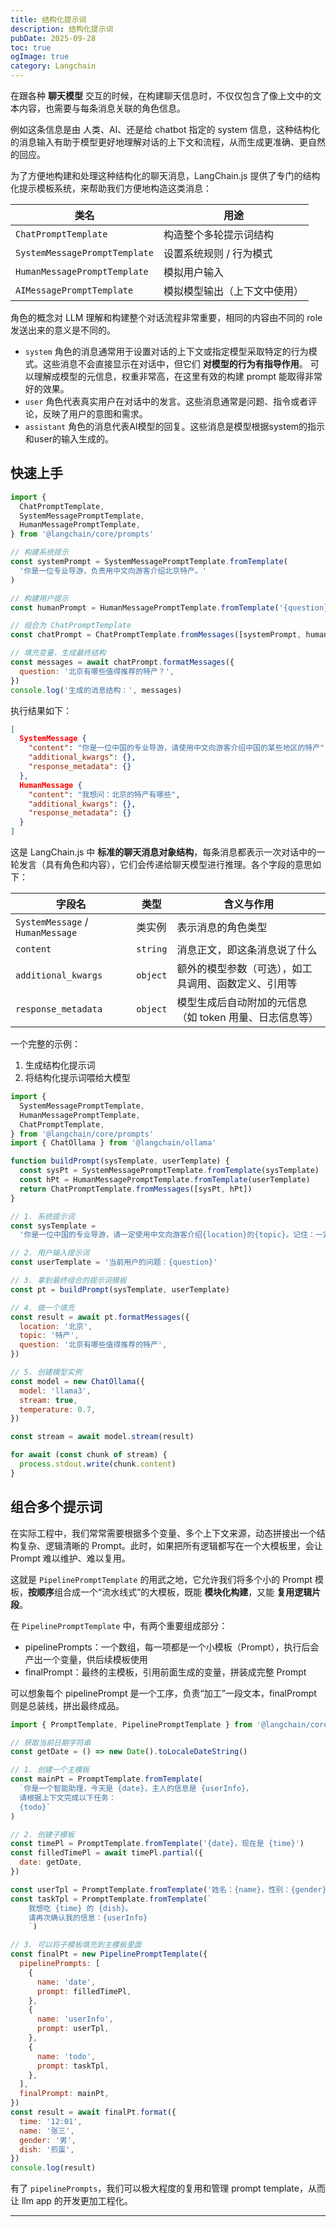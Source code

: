 ```yaml
---
title: 结构化提示词
description: 结构化提示词
pubDate: 2025-09-28
toc: true
ogImage: true
category: Langchain
---
```


在跟各种 **聊天模型** 交互的时候，在构建聊天信息时，不仅仅包含了像上文中的文本内容，也需要与每条消息关联的角色信息。

例如这条信息是由 人类、AI、还是给 chatbot 指定的 system 信息，这种结构化的消息输入有助于模型更好地理解对话的上下文和流程，从而生成更准确、更自然的回应。

为了方便地构建和处理这种结构化的聊天消息，LangChain.js 提供了专门的结构化提示模板系统，来帮助我们方便地构造这类消息：

| 类名                          | 用途                         |
| ----------------------------- | ---------------------------- |
| `ChatPromptTemplate`          | 构造整个多轮提示词结构       |
| `SystemMessagePromptTemplate` | 设置系统规则 / 行为模式      |
| `HumanMessagePromptTemplate`  | 模拟用户输入                 |
| `AIMessagePromptTemplate`     | 模拟模型输出（上下文中使用） |

角色的概念对 LLM 理解和构建整个对话流程非常重要，相同的内容由不同的 role 发送出来的意义是不同的。

- `system` 角色的消息通常用于设置对话的上下文或指定模型采取特定的行为模式。这些消息不会直接显示在对话中，但它们 **对模型的行为有指导作用**。 可以理解成模型的元信息，权重非常高，在这里有效的构建 prompt 能取得非常好的效果。
- `user` 角色代表真实用户在对话中的发言。这些消息通常是问题、指令或者评论，反映了用户的意图和需求。
- `assistant` 角色的消息代表AI模型的回复。这些消息是模型根据system的指示和user的输入生成的。

## 快速上手

```js
import {
  ChatPromptTemplate,
  SystemMessagePromptTemplate,
  HumanMessagePromptTemplate,
} from '@langchain/core/prompts'

// 构建系统提示
const systemPrompt = SystemMessagePromptTemplate.fromTemplate(
  '你是一位专业导游，负责用中文向游客介绍北京特产。'
)

// 构建用户提示
const humanPrompt = HumanMessagePromptTemplate.fromTemplate('{question}')

// 组合为 ChatPromptTemplate
const chatPrompt = ChatPromptTemplate.fromMessages([systemPrompt, humanPrompt])

// 填充变量，生成最终结构
const messages = await chatPrompt.formatMessages({
  question: '北京有哪些值得推荐的特产？',
})
console.log('生成的消息结构：', messages)
```

执行结果如下：

```json
[
  SystemMessage {
    "content": "你是一位中国的专业导游，请使用中文向游客介绍中国的某些地区的特产",
    "additional_kwargs": {},
    "response_metadata": {}
  },
  HumanMessage {
    "content": "我想问：北京的特产有哪些",
    "additional_kwargs": {},
    "response_metadata": {}
  }
]
```

这是 LangChain.js 中 **标准的聊天消息对象结构**，每条消息都表示一次对话中的一轮发言（具有角色和内容），它们会传递给聊天模型进行推理。各个字段的意思如下：

| 字段名                           | 类型     | 含义与作用                                              |
| -------------------------------- | -------- | ------------------------------------------------------- |
| `SystemMessage` / `HumanMessage` | 类实例   | 表示消息的角色类型                                      |
| `content`                        | `string` | 消息正文，即这条消息说了什么                            |
| `additional_kwargs`              | `object` | 额外的模型参数（可选），如工具调用、函数定义、引用等    |
| `response_metadata`              | `object` | 模型生成后自动附加的元信息（如 token 用量、日志信息等） |

一个完整的示例：

1. 生成结构化提示词
2. 将结构化提示词喂给大模型

```js
import {
  SystemMessagePromptTemplate,
  HumanMessagePromptTemplate,
  ChatPromptTemplate,
} from '@langchain/core/prompts'
import { ChatOllama } from '@langchain/ollama'

function buildPrompt(sysTemplate, userTemplate) {
  const sysPt = SystemMessagePromptTemplate.fromTemplate(sysTemplate)
  const hPt = HumanMessagePromptTemplate.fromTemplate(userTemplate)
  return ChatPromptTemplate.fromMessages([sysPt, hPt])
}

// 1. 系统提示词
const sysTemplate =
  '你是一位中国的专业导游，请一定使用中文向游客介绍{location}的{topic}。记住：一定要使用中文来介绍'

// 2. 用户输入提示词
const userTemplate = '当前用户的问题：{question}'

// 3. 拿到最终组合的提示词模板
const pt = buildPrompt(sysTemplate, userTemplate)

// 4. 做一个填充
const result = await pt.formatMessages({
  location: '北京',
  topic: '特产',
  question: '北京有哪些值得推荐的特产',
})

// 5. 创建模型实例
const model = new ChatOllama({
  model: 'llama3',
  stream: true,
  temperature: 0.7,
})

const stream = await model.stream(result)

for await (const chunk of stream) {
  process.stdout.write(chunk.content)
}
```

## 组合多个提示词

在实际工程中，我们常常需要根据多个变量、多个上下文来源，动态拼接出一个结构复杂、逻辑清晰的 Prompt。此时，如果把所有逻辑都写在一个大模板里，会让 Prompt 难以维护、难以复用。

这就是 `PipelinePromptTemplate` 的用武之地，它允许我们将多个小的 Prompt 模板，**按顺序**组合成一个“流水线式”的大模板，既能 **模块化构建**，又能 **复用逻辑片段**。

在 `PipelinePromptTemplate` 中，有两个重要组成部分：

- pipelinePrompts：一个数组，每一项都是一个小模板（Prompt），执行后会产出一个变量，供后续模板使用
- finalPrompt：最终的主模板，引用前面生成的变量，拼装成完整 Prompt

可以想象每个 pipelinePrompt 是一个工序，负责“加工”一段文本，finalPrompt 则是总装线，拼出最终成品。

```js
import { PromptTemplate, PipelinePromptTemplate } from '@langchain/core/prompts'

// 获取当前日期字符串
const getDate = () => new Date().toLocaleDateString()

// 1. 创建一个主模板
const mainPt = PromptTemplate.fromTemplate(
  `你是一个智能助理，今天是 {date}，主人的信息是 {userInfo}，
  请根据上下文完成以下任务：
  {todo}`
)

// 2. 创建子模板
const timePl = PromptTemplate.fromTemplate('{date}，现在是 {time}')
const filledTimePl = await timePl.partial({
  date: getDate,
})

const userTpl = PromptTemplate.fromTemplate('姓名：{name}，性别：{gender}')
const taskTpl = PromptTemplate.fromTemplate(`
    我想吃 {time} 的 {dish}。
    请再次确认我的信息：{userInfo}
    `)

// 3. 可以将子模板填充到主模板里面
const finalPt = new PipelinePromptTemplate({
  pipelinePrompts: [
    {
      name: 'date',
      prompt: filledTimePl,
    },
    {
      name: 'userInfo',
      prompt: userTpl,
    },
    {
      name: 'todo',
      prompt: taskTpl,
    },
  ],
  finalPrompt: mainPt,
})
const result = await finalPt.format({
  time: '12:01',
  name: '张三',
  gender: '男',
  dish: '煎蛋',
})
console.log(result)
```

有了 `pipelinePrompts`，我们可以极大程度的复用和管理 prompt template，从而让 llm app 的开发更加工程化。

---
